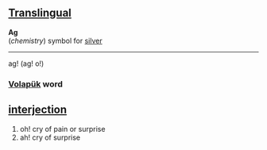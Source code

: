 ==[[Translingual]]==

'''Ag'''<br>(''chemistry'') symbol for [[silver]]

----

ag! (ag! o!) 
=== [[Volapük]] word === 
== [[interjection]] == 
# oh! cry of pain or surprise
# ah! cry of surprise
